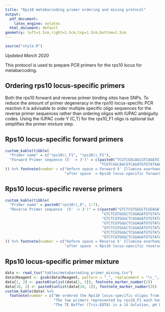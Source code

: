 ```yaml
---
title: "Rps10 metabarcoding primer ordering and mixing protocol"
output:
  pdf_document:
    latex_engine: xelatex
  html_document: default
geometry: left=1.5cm,right=1.5cm,top=1.5cm,bottom=1.5cm
---
```


```r
source("style.R")
```

*Updated March 2020*

This protocol is used to prepare PCR primers for the rps10 locus for metabarcoding.


## Ordering rps10 locus-specific primers

Both the rps10 forward and reverse primer binding sites have SNPs.
To reduce the amount of primer degeneracy in the rps10 locus-specific PCR reaction it is advisable to order multiple specific oligo sequences for the reverse primer sequences rather than ordering oligos with IUPAC ambiguity codes.
Using the IUPAC code Y (C,T) for the rps10_F1 oligo is optional but simplifies the primer mixture step. 


## Rps10 locus-specific forward primers

```r
custom_kable(tibble(
  "Primer name" = c("rps10\\_F1", "rps10\\_F2"),
  "Forward Primer sequence (5' -> 3')" = c(paste0("TCGTCGGCAGCGTCAGATGTGTATAAGAGACAG", footnote_marker_number(1), " GTTGGTTAGAGYAAAAGACT", footnote_marker_number(2)),
                                           "TCGTCGGCAGCGTCAGATGTGTATAAGAGACAG GTTGGTTAGAGTAGAAGACT")
)) %>% footnote(number = c("before space = Forward 5' Illumina overhang adapter sequence",
                           "after space  = Rps10 locus-specific forward primer"))
```


## Rps10 locus-specific reverse primers

```r
custom_kable(tibble(
  "Primer name" = paste0("rps10\\_R", 1:7),
  "Reverse Primer sequence  (5' -> 3')" = c(paste0("GTCTCGTGGGCTCGGAGATGTGTATAAGAGACAG", footnote_marker_number(1), "ATGCTTAGAAAGATTTGAACT", footnote_marker_number(2)),
                                            "GTCTCGTGGGCTCGGAGATGTGTATAAGAGACAG ATACTTAGAAAGATTTGAACT",
                                            "GTCTCGTGGGCTCGGAGATGTGTATAAGAGACAG ATGCTTAGAAAGACTTGAACT",
                                            "GTCTCGTGGGCTCGGAGATGTGTATAAGAGACAG ATGCTTAGAAAGACTCGAACT",
                                            "GTCTCGTGGGCTCGGAGATGTGTATAAGAGACAG ATGCCTAGAAAGACTCGAACT",
                                            "GTCTCGTGGGCTCGGAGATGTGTATAAGAGACAG ATGTTTAGAAAGATTCGAACT",
                                            "GTCTCGTGGGCTCGGAGATGTGTATAAGAGACAG ATGCTTAGAAAGATTCGAACT")
)) %>% footnote(number = c("before space = Reverse 5' Illumina overhang adapter sequence",
                           "after space  = Rps10 locus-specific reverse primer"))
```


## Rps10 locus-specific primer mixture

```r
data <- read_tsv("tables/metabarcoding_primer_mixing.tsv")
data$Reagent <- gsub(data$Reagent, pattern = "_", replacement = "\\_", fixed = TRUE)
data[1, 3] <- paste0(unlist(data[1, 3]), footnote_marker_number(2))
data[10, 1] <- paste0(unlist(data[10, 1]), footnote_marker_number(3))
custom_kable(data) %>% 
  footnote(number = c("We ordered the Rps10 locus-specific oligos from Life technologies",
                      "The two primers represented by rps10_F1 each have a final concentration of 2.0µM",
                      "The TE Buffer (Tris-EDTA) is a 1X Solution, pH 8.0, Molecular Biology Grade (Cat. No. BP2473100)"))
```



